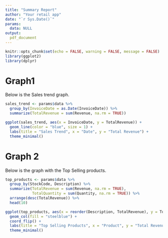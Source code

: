 ```yaml
---
title: "Summary Report"
author: "Your retail app"
date: "`r Sys.Date()`"
params:
  data: NULL
output:
  pdf_document
---
```


```r
knitr::opts_chunk$set(echo = FALSE, warning = FALSE, message = FALSE)
library(ggplot2)
library(dplyr)
```

# Graph1

Below is the Sales trend graph.

```r
sales_trend <- params$data %>%
  group_by(InvoiceDate = as.Date(InvoiceDate)) %>%
  summarize(TotalRevenue = sum(Revenue, na.rm = TRUE))

ggplot(sales_trend, aes(x = InvoiceDate, y = TotalRevenue)) +
  geom_line(color = "blue", size = 1) +
  labs(title = "Sales Trend", x = "Date", y = "Total Revenue") +
  theme_minimal()
```

# Graph 2

Below is the graph with the Top Selling products.

```r
top_products <- params$data %>%
  group_by(StockCode, Description) %>%
  summarize(TotalRevenue = sum(Revenue, na.rm = TRUE),
            TotalQuantity = sum(Quantity, na.rm = TRUE)) %>%
  arrange(desc(TotalRevenue)) %>%
  head(10)

ggplot(top_products, aes(x = reorder(Description, TotalRevenue), y = TotalRevenue)) +
  geom_col(fill = "steelblue") +
  coord_flip() +
  labs(title = "Top Selling Products", x = "Product", y = "Total Revenue") +
  theme_minimal()
```
